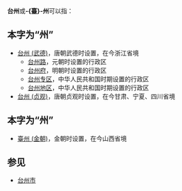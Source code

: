 '''台州'''或'''-{臺}-州'''可以指：
== 本字为“{{ruby-py|-{台}-|tāi}}州”==
*[[台州_(武德)|台州 (武德)]]，唐朝武德时设置，在今浙江省境
**[[台州路|台州路]]，元朝时设置的行政区
**[[台州府|台州府]]，明朝时设置的行政区
**[[台州专区|台州专区]]，中华人民共和国时期设置的行政区
**[[台州地区|台州地区]]，中华人民共和国时期设置的行政区
*[[台州_(贞观)|台州 (贞观)]]，唐朝贞观时设置，在今甘肃、宁夏、四川省境
== 本字为“{{ruby-py|-{臺}-|tái}}州”==
*[[臺州_(金朝)|臺州 (金朝)]]，金朝时设置，在今山西省境

== 参见 ==
*[[台州市|台州市]]
{{Disambig|T|cat=二字中国州名消歧义}}